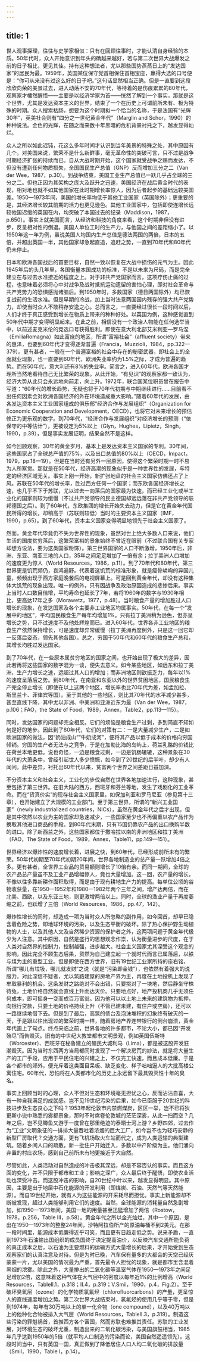 ```yaml
---
---
---
```

title: 1
---




世人观事探理，往往与史学家相似：只有在回顾往事时，才能认清自身经验的本质。50年代时，众人开始意识到年头的确越来越好，若与第二次世界大战爆发之前的日子相比，更见其佳。持有这种想法者，尤以那些国势蒸蒸日上的“发达国家”的居民为最。1959年，英国某位保守党首相保住首相宝座，赢得大选的口号便是：“你可从来没有过这么好的日子吧。”这句话显然相当正确。但是一直要到这段欣欣向荣的美景过去，进入动荡不安的70年代，等待着的是伤痕累累的80年代，观察家才幡然醒悟——主要是以经济学家为首——恍然了解到一个事实，那就是这个世界，尤其是发达资本主义的世界，结束了一个在历史上可谓前所未有、极为特殊的时期。众人搜索枯肠，想要为这个时期拟一个恰当的名称，于是法国有“光辉30年”，英美社会则有“四分之一世纪黄金年代”（Marglin and Schor，1990）的种种说法。金色的光辉，在随之而来数十年黑暗的危机背景衬托之下，越发显得灿烂。

众人之所以如此迟钝，花这么多年时间才认识到当年美景的特殊之处，其中原因有几个。对美国来说，繁荣不是什么新鲜事，毫无革命性的突破可言，只不过是战争时期经济扩张的持续而已。自从大战时期开始，这个国家就受战争之赐而发达，不但没有遭到任何物质损失，全国国民生产总值（GNP）反而增加三分之二（Van der Wee，1987，p.30）。到战争结束，美国工业生产总值已一跃几乎占全球的三分之二。但也正因为其架构之庞大及跃升之迅速，美国经济在战后黄金时代的表现，相对地也就不如其他国家在此时期增长率惊人，因为后者起步的基础远较美国差。1950—1973年间，美国的增长率均低于其他工业国家（英国除外）；更重要的是，其经济增长较其前期的活力也更见逊色。其他工业国家中，包括即使连增长远较他国迟缓的英国在内，均突破了本国过去的纪录（Maddison，1987，p.650）。事实上就美国而言，从经济和科技的角度来看，这个时期非但没有进步，反呈相对性的倒退。美国人单位工时的生产力，与他国之间的差距缩小了。以1950年这一年为例，虽说美国人均国内生产总值是德法两国的两倍，日本的五倍，并超出英国一半，其他国家却急起直追，追赶之势，一直到70年代和80年代仍未停止。

日本和欧洲各国战后的首要目标，自然一致以恢复在大战中损伤的元气为主。因此1945年后的头几年里，各国衡量本国成功的标准，不是以未来为尺码，而是完全建立在与过去水准接近的程度之上。对于非共产党国家而言，这项疗伤止痛的过程，也意味着必须将心中对战争及战时抵抗运动遗留的害怕心理，即对社会革命与共产党势力的恐惧感抛诸脑后。到1950年时，多数国家（德日两国除外）均已恢复战前的生活水准。但是早期的冷战，加上当时法意两国国内残存的强大共产党势力，却使当时众人不敢稍存安逸之心。总而言之，一直要经过很长一段时间以后，人们才终于真正感受到增长在物质上带来的种种好处。以英国为例，这种感觉直到50年代中期才变得明显起来。在此之前，相信没有一个政治人物能在任何选举当中，以前述麦克米伦的竞选口号获得胜利。即使在意大利北部艾米利亚—罗马涅（EmiliaRomagna）如此富庶的地区，所谓“富裕社会”（affluent society）带来的惠泽，也要到60年代才变得逐渐普遍（Francia，Muzzioli，1984，pp.322—379）。更有甚者，一般在一个普遍富裕的社会中存在的秘密武器，即社会上的全面就业现象，也一直要到60年代，欧洲失业率约为1.5%之际，才成为普遍的趋势。而在50年代，意大利还有8%的失业率。简言之，进入60年代，欧洲各国才理所当然地看待自己无比繁荣的现象。从此开始，“有见识”的观察家都一致认为，经济大势从此只会永远地向前走，向上升。1972年，联合国某位职员曾在报告中写道：“60年代的增长趋势，无疑也将于70年代初期与中期继续进行……目前看不出任何因素会对欧洲各国经济的外在环境造成重大影响。”随着60年代的发展，由各发达资本主义工业国家组成的俱乐部“经济合作与发展组织”（Organization for Economic Cooperation and Development，OECD），也将它对未来增长的预估修正为更乐观的数字。到70年代，“经济合作与发展组织”对经济增长的预测（“依保守的中等估计”），更被设定为5%以上（Glyn，Hughes，Lipietz，Singh，1990，p.39），但是事实发展证明，结果全然不是这样。

如今回顾观察，30年的黄金岁月，基本上是发达资本主义国家的专利。30年间，这些国家占了全球总产值的75%，以及出口总值的80%以上（OECD，Impact，1979，pp.18—19）。但是在当时还有另外一层原因，使得这个繁荣时期一时不易为人所察觉。那就是在50年代，经济高潮的现象似乎是一种世界性的发展，与特定的经济区域无关。事实上刚一开始，新扩张地盘的社会主义国家仿佛还占了上风。苏联在50年代的增长率，胜过西方任何一个国家；而东欧各国经济增长之速，也几乎不下于苏联，尤以过去一向落后的国家最为快速，而已经工业化或半工业化的国家则较为缓慢（不过共产党领导的民主德国却远远落在非共产党领导的联邦德国之后）。到了60年代，东欧集团的增长开始失去动力，但是它在黄金年代国民所得的增长，却稍高于（苏联则较低）当时的主要资本主义国家（IMF，1990，p.65）。到了60年代，资本主义国家变得明显地领先于社会主义国家了。

然而，黄金年代毕竟仍不失为世界性的现象，虽然对世上绝大多数人口来说，他们生活的国度贫穷落后，这繁荣富裕的景象始终不曾近在眼前（不过联合国有关专家却想方设法，要为这类国家粉饰）。第三世界国家的人口不断激增，1950年后，非洲、东亚、南亚三地的人口，35年之间足足增加了一倍有余；拉丁美洲人口增加的速度更为惊人（World Resources，1986，p.11）。到了70年代和80年代，第三世界更是饥荒频仍，哀鸿遍野。代表着这饥荒的标准形象，就是瘦骨嶙峋的异国儿童，频频出现于西方家庭晚餐后的电视屏幕上。可是回到黄金年代，却没有这种集体大饥荒的现象出现。唯一的例外，只有因战争及政治原因造成的悲惨后果。事实上当时人口数目倍增，平均寿命也延长了7年，若将1960年的数字与1930年相比，更高达17年之多（Morawetz，1977，p.48）。当时粮食产量的增加胜过人口增长的现象，在发达国家及各个主要非工业地区均属事实。50年代，在每一个“发展中的地区”，平均国民粮食生产每年均增加1%。只有拉丁美洲稍为逊色，但亦呈增长之势，只不过速度不及他处辉煌而已。进入60年代，世界各非工业地区的粮食生产依然保持增长，可是速度却异常缓慢（拉丁美洲再度例外，只是这一回它却一反落后姿态，领先其他各国）。总之，穷国于50年代和60年代的粮食生产总和，其增长均胜过发达国家。

到了70年代，在一些原本属贫穷地区的国家之间，也开始出现了极大的差异，因此若再将这些国家的数字混为一谈，便失去意义。如今某些地区，如远东和拉丁美洲，生产力增长之速，远超过其人口的增加；而非洲地区则欲振乏力，每年以1%的速度呈落后之势。到80年代，在南亚和东亚以外的世界贫困地区，国民粮食生产完全停止增长（即使在以上这两个地区，增长率也比70年代为差，如孟加拉、斯里兰卡、菲律宾等国）。至于其他的一些地区，则比其70年代的水平减少甚多，甚至直线下降，其中尤以非洲、中美洲和亚洲近东为最（Van der Wee，1987，p.106；FAO，the State of Food，1989，Annex，Table2，pp.113—115）。

同时，发达国家的问题却完全相反。它们的烦恼是粮食生产过剩，多到简直不知如何是好的地步。因此到了80年代，它们的对策有二：一是大量减少生产，二是如欧洲国家的做法，因“奶油成山”“牛奶成河”，便将其产品以低于成本的价格向穷国倾销。穷国的生产者无法与之竞争，于是在加勒比海的岛屿上，荷兰乳酪的价钱比在荷兰本地更低。说也奇怪，一边是粮食过剩，一边是饥肠辘辘，这种景象在30年代的大萧条中，曾经引起世人多少愤慨，如今到了20世纪的后半叶，却少有人闻问。此中差异，衬托出60年代以来，贫富两个世界之间差距日益加深。

不分资本主义和社会主义，工业化的步伐自然在世界各地加速进行，这种现象，甚至包括了第三世界。在旧大陆的西方，西班牙和芬兰等地，发生了戏剧化的工业革命。而在“货真价实”的现存社会主义国家里，如保加利亚和罗马尼亚（参见第十三章），也开始建立了大规模的工业部门。至于第三世界，所谓的“新兴工业国家”（newly industrialized countries，NICs），虽然在黄金年代之后才出现，但是其中依然以农业为主的国家却急速减少，一些国家至少也不再偏重以农产品作为换取其他进口商品的手段。到80年代末期，只有15国仍靠农产品的出口换购半数的进口。除了新西兰之外，这些国家都位于撒哈拉以南的非洲地区和拉丁美洲（FAO，The State of Food，1989，Annex，Table11，pp.149—151）。

世界经济以爆炸性的速度增长着，进展之快，到60年代，已经形成前所未有的繁荣。50年代初期至70年代初期20年间，世界各地制造业的总产量一跃增加4倍之多。更有甚者，全世界工业品的贸易额则增长了10倍有余。而同一期间，全球的农产品总产量虽不及工业产品增幅惊人，竟也大量增加。这一回，农产量的增长，不像以往多靠新耕作面积取得，而是由于现有耕地生产力的提高。每单位公顷的谷物收获量，在1950—1952年和1980—1982年两个三年之间，增产达两倍，而在北美、西欧，以及东亚三地，则更激增两倍以上。同时，全球的渔业产量于再度萎缩之前，也跃增了三倍（World Resources，1986，pp.47，142）。

爆炸性增长的同时，却造成一项为当时众人所忽略的副作用，如今回首，却早已隐含着危险之势，即地球环境的污染，以及生态平衡的破坏。除了热心保护野生动植物的人士，以及其他人文及自然稀少资源的保护者之外，这两项问题于黄金年代极少为人注意。其中原因，自然是盛行的思想观念作祟，认为衡量进步的尺度，在于人类对自然界的控制力，控制越强，进步越大。社会主义国家尤其深受这个观念的影响，因此完全不顾生态后果，贸然为自己建立起一个就时代而言已属落后，以铁与煤为主的重型工业。但是即使在西方世界，旧有19世纪工业家所持的座右铭，所谓“哪儿有垃圾，哪儿就发财”之说（就是“污染即金钱”），也依然有着强大的说服力。对此深信不疑者，尤以筑路建屋的房地产界为主，再度在土地投机上发现了牟取暴利的机会。这条发财之路绝对不会出错，只要挑对了一块地，然后静坐守株待兔，土地价格自然就会直线上升而达天价。只要地点好，地产投机商几乎无须任何成本，即可摇身一变而成百万富翁。因为他可以以土地上未来的建筑物为抵押，向银行贷款，只要土地的价格持续上升（不管已建未建，有住户或空房），还可以一路继续地借下去。但是到了最后，高筑的债台及泡沫堆积的幻象终有破灭的一天，于是跟以往出现过的繁荣时期一样，随着房地产界连带银行的倒台崩溃，黄金年代画上了句点。终点来临之前，世界各地的许多都市，不论大小，都已因“开发殆尽”而告毁灭。旧有的中世纪大教堂都市文明景观，例如英国伍斯特（Worcester）、西班牙在秘鲁建立的殖民大城利马（Lima），都是被这股开发狂潮毁灭。因为当时东西两方当局都同时发现了一个解决房荒的妙法，就是将大量生产的工厂手段，应用于平民住宅的兴建之上，不仅完工快速，而且成本低廉。于是各个都市的郊外，便充斥着这类面目呆板、缺乏变化、样子咄咄逼人的大批高楼公寓住宅。60年代，恐怕将在人类都市化的历史上永远留下最具毁灭性十年的臭名。

事实上回顾当时的心理，众人不但对生态和环境毫无担忧之心，反而沾沾自喜，大有一种自我满足的成就感。岂不见19世纪污染的后果，如今已臣服于20世纪的科技进步及生态良心之下吗？1953年起伦敦市内禁燃煤炭，区区一举，岂不已将狄更斯小说中熟悉的雾都景象，那时不时席卷伦敦城的茫茫深雾，从此一扫而空？几年之后，岂不见鳟鱼又游于一度曾在那里绝迹的泰晤士河上游？乡野四郊，过去作为“工业”文明象征的一排排大量吞吐着浓烟的巨大工厂，如今岂不也为轻巧安静的新型厂房取代？交通方面，更有飞机场取火车站而代之，成为人类运输的典型建筑。随着乡间人口的疏散，新一批住户开始迁入，多数以中产阶级为主。他们涌向弃置的村庄农场，感到自己前所未有地更接近于大自然。

尽管如此，人类活动对自然造成的冲击极其深远，却是不容否认的事实。而且这方面的变化，并不只限于都市和工业；影响之深广，众人最后终于醒悟，即使农业活动也深受冲击。而这股冲击的影响，自20世纪中叶以来，越发显得明显。其中原因，主要是出于地层中石化能源的开发利用（即煤炭、石油、天然气等天然能源）。而自19世纪开始，就有人为这些能源的开采耗尽而担忧。事实上新能源却不断被发现，超过人类能够利用它们的速度。当然，全球能源的消耗量自然急剧增加，如1950—1973年间，美国一地的用量甚至迅猛增加了两倍（Rostow，1978，p.256，Table III，p.58）。黄金年代之所以金光灿烂，其中一个原因，是出在1950—1973年的整整24年间，沙特阿拉伯所产的原油每桶不到2美元。在那一段时间里，能源成本低廉得近乎可笑，而且更有日趋走低之势。说来矛盾，一直到1973年石油输出国组织的成员国终于决定提高油价，以反映汽车交通所能负荷的真正成本之后，以石油为主要燃料的运输方式大量增长的后果，才开始受到生态观察家们的认真注意及对待。但是为时已晚，汽车保有量多的大都会的天空已经灰蒙蒙一片，尤以美国的情况最为严重，首先最令人担忧的现象，就是都市里含混着黑烟的浓雾。除此之外，大量排出的二氧化碳等温室气体在1950—1973年之间足足增加2倍，这意味着这种气体在大气层中的密度以每年近1%的比例增高（World Resources，TableⅡ.1，p.318；Ⅱ.4，p.319；V.Smil，1990，p.4，Fig.2）。至于破坏臭氧层（ozone）的化学物质氯氟烃（chlorofluorcarbons）的产量，更呈惊人的直线速度增加之势。第二次世界大战结束时，氯氟烃的使用几乎等于零，但是到1974年，每年有30万吨以上的单一化合物（one compound），以及40万吨以上的他种化合物被排入大气层（World Resources，TableⅡ.3，p.319）。制造这些污染的罪魁祸首，首推西方各个富国，然而苏联也难推其责任。苏联的工业发展，对环境生态的破坏尤重，制造出来的二氧化碳污染，与美国旗鼓相当，1985年几乎达到1950年的5倍（就平均人口制造的污染而论，美国自然遥遥领先）。这段时间当中，只有英国一国，真正做到了降低居住人口人均二氧化碳的排放量（Smil，1990，Table I，p.14）。
